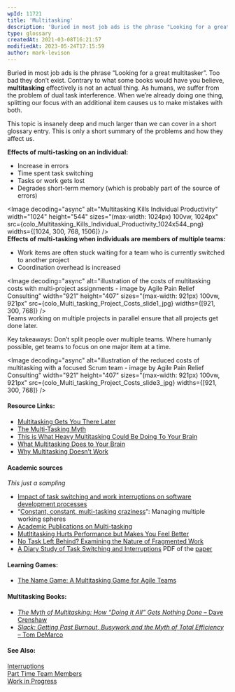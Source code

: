 ```yaml
---
wpId: 11721
title: 'Multitasking'
description: 'Buried in most job ads is the phrase "Looking for a great multitasker". Too bad they don''t exist. Contrary to what some books would have you believe, multitasking effectively is not an actual thing. As humans, we suffer from the problem of dual task interference. When we''re already doing one thing, splitting our focus with ...'
type: glossary
createdAt: 2021-03-08T16:21:57
modifiedAt: 2023-05-24T17:15:59
author: mark-levison
---
```





Buried in most job ads is the phrase “Looking for a great multitasker”. Too bad they don’t exist. Contrary to what some books would have you believe, **multitasking** effectively is not an actual thing. As humans, we suffer from the problem of dual task interference. When we’re already doing one thing, splitting our focus with an additional item causes us to make mistakes with both.

This topic is insanely deep and much larger than we can cover in a short glossary entry. This is only a short summary of the problems and how they affect us.

**Effects of multi-tasking on an individual:**

*   Increase in errors
*   Time spent task switching
*   Tasks or work gets lost
*   Degrades short-term memory (which is probably part of the source of errors)

<Image decoding="async" alt="Multitasking Kills Individual Productivity" width="1024" height="544" sizes="(max-width: 1024px) 100vw, 1024px" src={colo_Multitasking_Kills_Individual_Productivity_1024x544_png} widths={[1024, 300, 768, 1506]} />  
**Effects of multi-tasking when individuals are members of multiple teams:**

*   Work items are often stuck waiting for a team who is currently switched to another project
*   Coordination overhead is increased

<Image decoding="async" alt="illustration of the costs of multitasking costs with multi-project assignments - image by Agile Pain Relief Consulting" width="921" height="407" sizes="(max-width: 921px) 100vw, 921px" src={colo_Multi_tasking_Project_Costs_slide1_jpg} widths={[921, 300, 768]} />  
Teams working on multiple projects in parallel ensure that all projects get done later.

Key takeaways: Don’t split people over multiple teams. Where humanly possible, get teams to focus on one major item at a time.

<Image decoding="async" alt="illustration of the reduced costs of multitasking with a focused Scrum team - image by Agile Pain Relief Consulting" width="921" height="407" sizes="(max-width: 921px) 100vw, 921px" src={colo_Multi_tasking_Project_Costs_slide3_jpg} widths={[921, 300, 768]} />

#### Resource Links:

*   [Multitasking Gets You There Later](https://www.infoq.com/articles/multitasking-problems/)
*   [The Multi-Tasking Myth](https://blog.codinghorror.com/the-multi-tasking-myth/)
*   [This is What Heavy Multitasking Could Be Doing To Your Brain](https://www.spring.org.uk/2014/09/this-is-what-heavy-multitasking-could-be-doing-to-your-brain.php)
*   [What Multitasking Does to Your Brain](https://lifehacker.com/what-multitasking-does-to-our-brains-5922453)
*   [Why Multitasking Doesn’t Work](https://www.forbes.com/sites/douglasmerrill/2012/08/17/why-multitasking-doesnt-work/)

#### Academic sources

_This just a sampling_

*   [Impact of task switching and work interruptions on software development processes](https://www.researchgate.net/publication/317989659_Impact_of_task_switching_and_work_interruptions_on_software_development_processes)
*   “[Constant, constant, multi-tasking craziness](https://www.researchgate.net/publication/221518315_Constant_constant_multi-tasking_craziness_Managing_multiple_working_spheres)“: Managing multiple working spheres
*   [Academic Publications on Multi-tasking](https://www.ics.uci.edu/~gmark/pub2.html)
*   [Mutltitasking Hurts Performance but Makes You Feel Better](https://www.sciencedaily.com/releases/2012/04/120430124618.htm)
*   [No Task Left Behind? Examining the Nature of Fragmented Work](https://www.researchgate.net/publication/221516226_No_Task_Left_Behind_Examining_the_Nature_of_Fragmented_Work)
*   [A Diary Study of Task Switching and Interruptions](https://dl.acm.org/doi/10.1145/985692.985715) PDF of the [paper](https://www.microsoft.com/en-us/research/wp-content/uploads/2004/01/chi2004diarystudyfinal.pdf)

#### Learning Games:

*   [The Name Game: A Multitasking Game for Agile Teams](https://www.crisp.se/gratis-material-och-guider/multitasking-name-game)

#### Multitasking Books:

*   [_The Myth of Multitasking: How “Doing It All” Gets Nothing Done_ – Dave Crenshaw](https://www.amazon.com/The-Myth-Multitasking-Doing-Nothing/dp/0470372257/&tag=notesfromatoo-20)
*   [_Slack: Getting Past Burnout, Busywork and the Myth of Total Efficiency_ – Tom DeMarco](https://www.amazon.com/Slack-Getting-Burnout-Busywork-Efficiency/dp/0932633617/&tag=notesfromatoo-20)

#### See Also:

[Interruptions](/glossary/interruptions)  
[Part Time Team Members](/glossary/part-time-team-members)  
[Work in Progress](/glossary/work-in-progress)